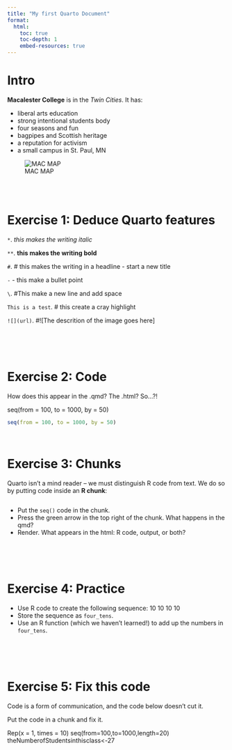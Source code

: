 ```yaml
---
title: "My first Quarto Document"
format:
  html:
    toc: true
    toc-depth: 1
    embed-resources: true
---
```


# Intro


**Macalester College** is in the *Twin Cities*.
It has:

- liberal arts education
- strong intentional students body
- four seasons and fun 
- bagpipes and Scottish heritage
- a reputation for activism
- a small campus in St. Paul, MN

![MAC MAP](https://www.macalester.edu/about/wp-content/uploads/sites/191/2019/12/campusmap336.png)



\
\


# Exercise 1: Deduce Quarto features

`*`.  *this makes the writing italic*

`**`.  **this makes the writing bold**

`#`.  # this makes the writing in a headline - start a new title

`-`   - this make a bullet point


`\`.       #This make a new line and add space

`This is a test`.     # this create a cray highlight

`![](url)`. #![The descrition of the image goes here]



\
\
\

# Exercise 2: Code


How does this appear in the .qmd? The .html? So...?!

seq(from = 100, to = 1000, by = 50)

```r
seq(from = 100, to = 1000, by = 50)
```



\


# Exercise 3: Chunks

Quarto isn't a mind reader -- we must distinguish R code from text.
We do so by putting code inside an **R chunk**:

```r

```

- Put the `seq()` code in the chunk.
- Press the green arrow in the top right of the chunk. What happens in the qmd?
- Render. What appears in the html: R code, output, or both?





\
\
\




# Exercise 4: Practice

- Use R code to create the following sequence: 10 10 10 10
- Store the sequence as `four_tens`.
- Use an R function (which we haven't learned!) to add up the numbers in `four_tens`.





\
\
\




# Exercise 5: Fix this code

Code is a form of communication, and the code below doesn't cut it.

Put the code in a chunk and fix it.

Rep(x = 1, times = 10)
seq(from=100,to=1000,length=20)
theNumberofStudentsinthisclass<-27




